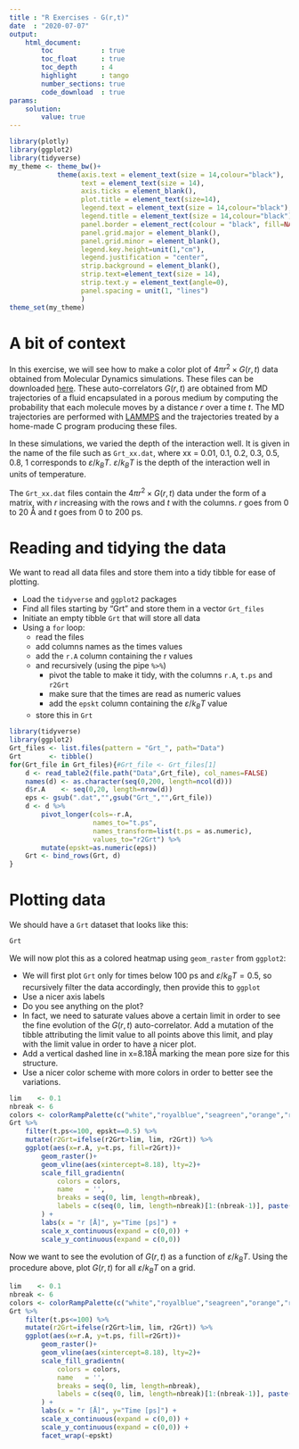 ```yaml
---
title : "R Exercises - G(r,t)"
date  : "2020-07-07"
output: 
    html_document:
        toc            : true
        toc_float      : true
        toc_depth      : 4
        highlight      : tango
        number_sections: true
        code_download  : true
params: 
    solution:
        value: true
---
```


```r
library(plotly)
library(ggplot2)
library(tidyverse)
my_theme <- theme_bw()+
            theme(axis.text = element_text(size = 14,colour="black"),
                  text = element_text(size = 14),
                  axis.ticks = element_blank(),
                  plot.title = element_text(size=14),
                  legend.text = element_text(size = 14,colour="black"),
                  legend.title = element_text(size = 14,colour="black"),
                  panel.border = element_rect(colour = "black", fill=NA, size=1),
                  panel.grid.major = element_blank(),
                  panel.grid.minor = element_blank(),
                  legend.key.height=unit(1,"cm"),
                  legend.justification = "center",
                  strip.background = element_blank(),
                  strip.text=element_text(size = 14),
                  strip.text.y = element_text(angle=0),
                  panel.spacing = unit(1, "lines")
                  )
theme_set(my_theme)
```

# A bit of context

In this exercise, we will see how to make a color plot of $4\pi r^2\times G(r,t)$ data obtained from Molecular Dynamics simulations.
These files can be downloaded <a href="Data/Grt.zip" download target="_blank">here</a>.
These auto-correlators $G(r,t)$ are obtained from MD trajectories of a fluid encapsulated in a porous medium by computing the probability that each molecule moves by a distance $r$ over a time $t$. The MD trajectories are performed with [LAMMPS](https://lammps.sandia.gov/) and the trajectories treated by a home-made C program producing these files.

In these simulations, we varied the depth of the interaction well. It is given in the name of the file such as `Grt_xx.dat`, where xx = 0.01, 0.1, 0.2, 0.3, 0.5, 0.8, 1 corresponds to $\varepsilon/k_BT$. $\varepsilon/k_BT$ is the depth of the interaction well in units of temperature.

The `Grt_xx.dat` files contain the $4\pi r^2\times G(r,t)$ data under the form of a matrix, with $r$ increasing with the rows and $t$ with the columns. $r$ goes from 0 to 20 Å and $t$ goes from 0 to 200 ps.

# Reading and tidying the data

We want to read all data files and store them into a tidy tibble for ease of plotting.

- Load the `tidyverse` and `ggplot2` packages
- Find all files starting by "Grt" and store them in a vector `Grt_files`
- Initiate an empty tibble `Grt` that will store all data
- Using a `for` loop:
    - read the files
    - add columns names as the times values
    - add the `r.A` column containing the r values
    - and recursively (using the pipe `%>%`) 
        - pivot the table to make it tidy, with the columns `r.A`, `t.ps` and `r2Grt`
        - make sure that the times are read as numeric values
        - add the `epskt` column containing the $\varepsilon/k_BT$ value
    - store this in `Grt`


```r
library(tidyverse)
library(ggplot2)
Grt_files <- list.files(pattern = "Grt_", path="Data")
Grt       <- tibble()
for(Grt_file in Grt_files){#Grt_file <- Grt_files[1]
    d <- read_table2(file.path("Data",Grt_file), col_names=FALSE)
    names(d) <- as.character(seq(0,200, length=ncol(d)))
    d$r.A    <- seq(0,20, length=nrow(d))
    eps <- gsub(".dat","",gsub("Grt_","",Grt_file))
    d <- d %>% 
        pivot_longer(cols=-r.A,
                     names_to="t.ps",
                     names_transform=list(t.ps = as.numeric),
                     values_to="r2Grt") %>% 
        mutate(epskt=as.numeric(eps))
    Grt <- bind_rows(Grt, d)
}
```

# Plotting data

We should have a `Grt` dataset that looks like this:

```r
Grt
```

We will now plot this as a colored heatmap using `geom_raster` from `ggplot2`:

- We will first plot `Grt` only for times below 100 ps and $\varepsilon/k_BT=0.5$, so recursively filter the data accordingly, then provide this to `ggplot`
+ Use a nicer axis labels
+ Do you see anything on the plot?
+ In fact, we need to saturate values above a certain limit in order to see the fine evolution of the $G(r,t)$ auto-correlator. Add a mutation of the tibble attributing the limit value to all points above this limit, and play with the limit value in order to have a nicer plot.
- Add a vertical dashed line in x=8.18Å marking the mean pore size for this structure.
- Use a nicer color scheme with more colors in order to better see the variations.

```r
lim    <- 0.1
nbreak <- 6
colors <- colorRampPalette(c("white","royalblue","seagreen","orange","red","brown"))(50)
Grt %>% 
    filter(t.ps<=100, epskt==0.5) %>% 
    mutate(r2Grt=ifelse(r2Grt>lim, lim, r2Grt)) %>% 
    ggplot(aes(x=r.A, y=t.ps, fill=r2Grt))+
        geom_raster()+
        geom_vline(aes(xintercept=8.18), lty=2)+
        scale_fill_gradientn(
            colors = colors, 
            name   = '',
            breaks = seq(0, lim, length=nbreak), 
            labels = c(seq(0, lim, length=nbreak)[1:(nbreak-1)], paste(">",lim)) 
        ) +
        labs(x = "r [Å]", y="Time [ps]") +
        scale_x_continuous(expand = c(0,0)) + 
        scale_y_continuous(expand = c(0,0))
```


Now we want to see the evolution of $G(r,t)$ as a function of $\varepsilon/k_BT$. Using the procedure above, plot $G(r,t)$ for all 
$\varepsilon/k_BT$ on a grid.

```r
lim    <- 0.1
nbreak <- 6
colors <- colorRampPalette(c("white","royalblue","seagreen","orange","red","brown"))(50)
Grt %>% 
    filter(t.ps<=100) %>% 
    mutate(r2Grt=ifelse(r2Grt>lim, lim, r2Grt)) %>% 
    ggplot(aes(x=r.A, y=t.ps, fill=r2Grt))+
        geom_raster()+
        geom_vline(aes(xintercept=8.18), lty=2)+
        scale_fill_gradientn(
            colors = colors, 
            name   = '',
            breaks = seq(0, lim, length=nbreak), 
            labels = c(seq(0, lim, length=nbreak)[1:(nbreak-1)], paste(">",lim)) 
        ) +
        labs(x = "r [Å]", y="Time [ps]") +
        scale_x_continuous(expand = c(0,0)) + 
        scale_y_continuous(expand = c(0,0)) +
        facet_wrap(~epskt)
```

